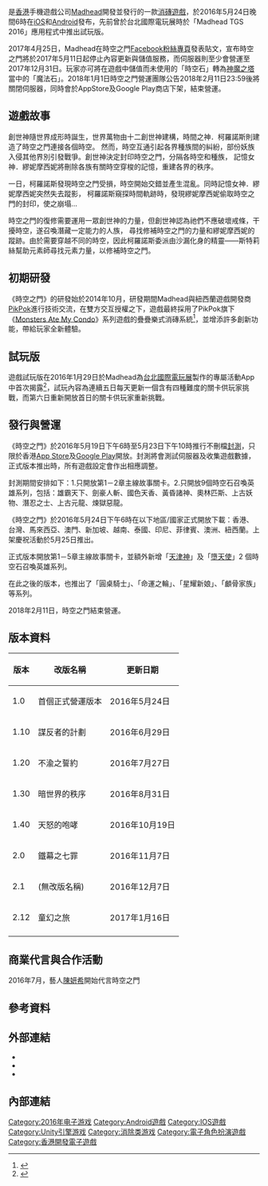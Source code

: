 {{NoteTA
| G1=Games
}}
{{Infobox video game
| title=時空之門
| english=Chronos Gate
| state=
| image=Chronosgate logo.png
| developer= [[Madhead|Madhead]]
| publisher=[[Madhead|Madhead]]
| platforms= [[iOS|iOS]]、[[Android|Android]]
| released= 2016年5月24日（2017年5月11日停止更新）
| shutdown= 2018年2月11日
| genre=[[益智遊戲|益智遊戲]]
| engine= [[Unity_(游戏引擎)|Unity 5]]
|caption=}}

{{vgname|時空之門|en=Chronos Gate}}是[[香港|香港]]手機遊戲公司[[Madhead|Madhead]]開發並發行的一款[[消除類遊戲|消磚遊戲]]，於2016年5月24日晚間6時在[[iOS|iOS]]和[[Android|Android]]發布，先前曾於台北國際電玩展時於「Madhead TGS 2016」應用程式中推出試玩版。

2017年4月25日，Madhead在時空之門[[Facebook|Facebook]][[粉絲專頁|粉絲專頁]]發表貼文，宣布時空之門將於2017年5月11日起停止內容更新與儲值服務，而伺服器則至少會營運至2017年12月31日。玩家亦可將在遊戲中儲值而未使用的「時空石」轉為[[神魔之塔|神魔之塔]]當中的「魔法石」。2018年1月1日時空之門營運團隊公告2018年2月11日23:59後將關閉伺服器，同時會於AppStore及Google Play商店下架，結束營運。

== 遊戲故事 ==

創世神隨世界成形時誕生，世界萬物由十二創世神建構，時間之神．柯羅諾斯則建造了時空之門連接各個時空。 然而，時空互通引起各界種族間的糾紛，部份妖族入侵其他界別引發戰爭。創世神決定封印時空之門，分隔各時空和種族， 記憶女神．繆妮摩西妮將刪除各族有關時空穿梭的記憶，重建各界的秩序。

一日，柯羅諾斯發現時空之門受損，時空開始交錯並產生混亂。同時記憶女神．繆妮摩西妮突然失去蹤影， 柯羅諾斯窺探時間軌跡時，發現繆妮摩西妮偷取時空之門的封印，使之崩塌...

時空之門的復修需要運用一眾創世神的力量，但創世神認為祂們不應破壞戒條，干擾時空，遂召喚潛藏一定能力的人族， 尋找修補時空之門的力量和繆妮摩西妮的蹤跡。由於需要穿越不同的時空，因此柯羅諾斯委派由沙漏化身的精靈——斯特莉絲幫助元素師尋找元素力量，以修補時空之門。

== 初期研發 ==

《時空之門》的研發始於2014年10月，研發期間Madhead與紐西蘭遊戲開發商[[PikPok|PikPok]]進行技術交流，在雙方交互授權之下，遊戲最終採用了PikPok旗下《[[Monsters_Ate_My_Condo|Monsters Ate My Condo]]》系列遊戲的疊疊樂式消磚系統<ref>{{cite web|url=https://www.facebook.com/Chronosgate/posts/1495128844128535|title=時空之門官方 Facebook 粉絲專頁|access-date=2016-06-29|archive-date=2017-03-07|archive-url=https://web.archive.org/web/20170307090820/https://www.facebook.com/Chronosgate/posts/1495128844128535|dead-url=no}}</ref>，並增添許多創新功能，帶給玩家全新體驗。

== 試玩版 ==

遊戲試玩版在2016年1月29日於Madhead為[[台北國際電玩展|台北國際電玩展]]製作的專屬活動App中首次揭露<ref>{{cite web|url=http://www.chinatimes.com/realtimenews/20160129003675-260412|title=電玩展／Madhead初夏推全新手遊《時空之門》|access-date=2016-01-30|archive-date=2019-12-04|archive-url=https://web.archive.org/web/20191204161305/https://www.chinatimes.com/realtimenews/20160129003675-260412|dead-url=no}}</ref>，試玩內容為連續五日每天更新一個含有四種難度的關卡供玩家挑戰，而第六日重新開放首日的關卡供玩家重新挑戰。

== 發行與營運 ==

《時空之門》於2016年5月19日下午6時至5月23日下午10時推行不刪檔[[封測|封測]]，只限於香港[[App_Store|App Store]]及[[Google_Play|Google Play]]開放。封測將會測試伺服器及收集遊戲數據，正式版本推出時，所有遊戲設定會作出相應調整。

封測期間安排如下：1.只開放第1－2章主線故事關卡。2.只開放9個時空石召喚英雄系列，包括：雄霸天下、劍豪人斬、國色天香、黃昏諸神、奧林匹斯、上古妖物、潛忍之士、上古元龍、煉獄惡龍。

《時空之門》於2016年5月24日下午6時在以下地區/國家正式開放下載：香港、台灣、馬來西亞、澳門、新加坡、越南、泰國、印尼、菲律賓、澳洲、紐西蘭。上架慶祝活動於5月25日推出。

正式版本開放第1－5章主線故事關卡，並額外新增「[[天神_(日本神話)|天津神]]」及「[[墮天使|墮天使]]」2 個時空石召喚英雄系列。

在此之後的版本，也推出了「圓桌騎士」、「命運之輪」、「星耀新娘」、「顱骨家族」等系列。

2018年2月11日，時空之門結束營運。

== 版本資料 ==
{| class="wikitable"
|-
! 版本 !! 改版名稱 !!更新日期 
|-
| 1.0 || 首個正式營運版本 || 2016年5月24日
|-
| 1.10 || 謀反者的計劃 || 2016年6月29日
|-
| 1.20 || 不渝之誓約 || 2016年7月27日
|-
| 1.30 || 暗世界的秩序 || 2016年8月31日
|-
| 1.40 || 天怒的咆哮 || 2016年10月19日
|-
| 2.0 || 鐵幕之七罪 || 2016年11月7日
|-
| 2.1 || (無改版名稱) || 2016年12月7日
|-
| 2.12 || 童幻之旅 || 2017年1月16日
|-
|}

== 商業代言與合作活動 ==
2016年7月，藝人[[陳妍希|陳妍希]]開始代言時空之門

== 參考資料 ==
{{reflist|colwidth=30em}}

== 外部連結 ==

* {{official|www.chronosgate.com|《時空之門》官方網站}}{{dead link}}
* {{facebook|Chronosgate}}
* {{youtube|channel=UCnlL21VJQjMA_8qpeDLRNFg}}{{dead link}}

== 內部連結 ==
{{DEFAULTSORT:Chronos Gate}}
[[Category:2016年电子游戏|Category:2016年电子游戏]]
[[Category:Android遊戲|Category:Android遊戲]]
[[Category:IOS遊戲|Category:IOS遊戲]]
[[Category:Unity引擎游戏|Category:Unity引擎游戏]]
[[Category:消除类游戏|Category:消除类游戏]]
[[Category:電子角色扮演遊戲|Category:電子角色扮演遊戲]]
[[Category:香港開發電子遊戲|Category:香港開發電子遊戲]]